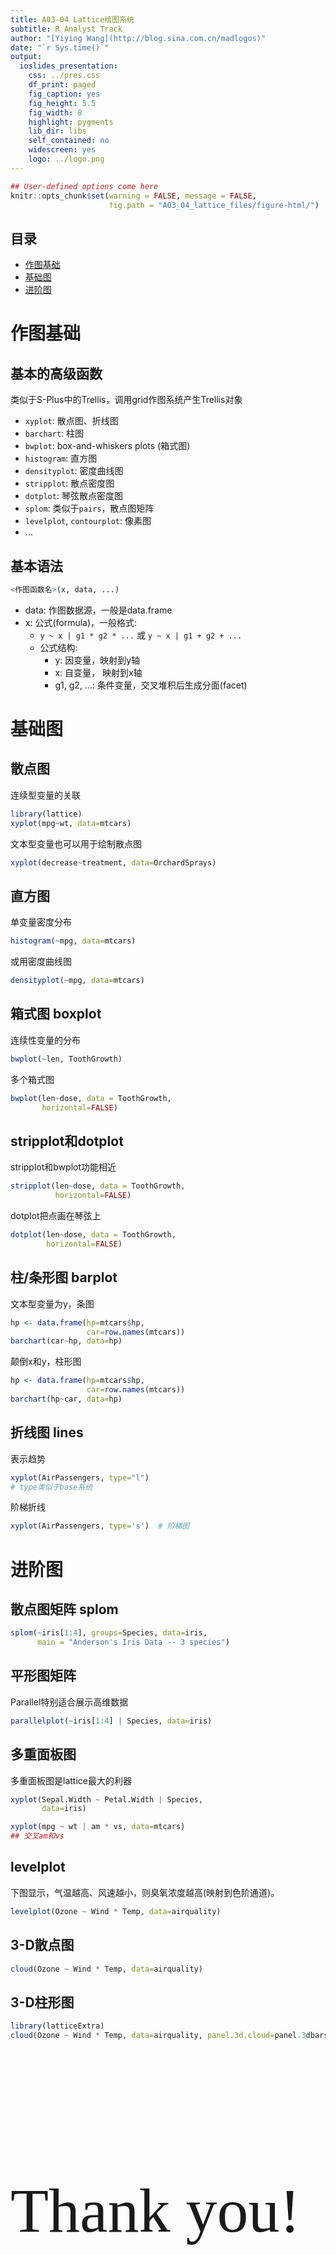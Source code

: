 ```yaml
---
title: A03-04 Lattice绘图系统
subtitle: R Analyst Track
author: "[Yiying Wang](http://blog.sina.com.cn/madlogos)"
date: "`r Sys.time()`"
output: 
  ioslides_presentation: 
    css: ../pres.css
    df_print: paged
    fig_caption: yes
    fig_height: 5.5
    fig_width: 8
    highlight: pygments
    lib_dir: libs
    self_contained: no
    widescreen: yes
    logo: ../logo.png
---
```


```r
## User-defined options come here
knitr::opts_chunk$set(warning = FALSE, message = FALSE, 
                      fig.path = "A03_04_lattice_files/figure-html/")
```

## 目录

- [作图基础](#3)
- [基础图](#6)
- [进阶图](#13)


# 作图基础

## 基本的高级函数

类似于S-Plus中的Trellis，调用grid作图系统产生Trellis对象

- `xyplot`: 散点图、折线图
- `barchart`: 柱图
- `bwplot`: box-and-whiskers plots (箱式图)
- `histogram`: 直方图
- `densityplot`: 密度曲线图
- `stripplot`: 散点密度图
- `dotplot`: 琴弦散点密度图
- `splom`: 类似于`pairs`，散点图矩阵
- `levelplot`, `contourplot`: 像素图
- ...

## 基本语法

```r
<作图函数名>(x, data, ...)
```

- data: 作图数据源，一般是data.frame
- x: 公式(formula)，一般格式:
    - `y ~ x | g1 * g2 * ...` 或 `y ~ x | g1 + g2 + ...`
    - 公式结构:
        - y: 因变量，映射到y轴
        - x: 自变量， 映射到x轴
        - g1, g2, ...: 条件变量，交叉堆积后生成分面(facet)


# 基础图

## 散点图

<div class="columns-2">

连续型变量的关联

```r
library(lattice)
xyplot(mpg~wt, data=mtcars)
```

<p class="forceBreak"></p>

文本型变量也可以用于绘制散点图

```r
xyplot(decrease~treatment, data=OrchardSprays)
```

</div>

## 直方图

<div class="columns-2">

单变量密度分布

```r
histogram(~mpg, data=mtcars)
```

<p class="forceBreak"></p>

或用密度曲线图

```r
densityplot(~mpg, data=mtcars)
```

</div>

## 箱式图 boxplot

<div class="columns-2">

连续性变量的分布

```r
bwplot(~len, ToothGrowth)
```

<p class="forceBreak"></p>

多个箱式图

```r
bwplot(len~dose, data = ToothGrowth, 
       horizontal=FALSE)
```

</div>

## stripplot和dotplot

<div class="columns-2">

stripplot和bwplot功能相近

```r
stripplot(len~dose, data = ToothGrowth, 
          horizontal=FALSE)
```

<p class="forceBreak"></p>

dotplot把点画在琴弦上

```r
dotplot(len~dose, data = ToothGrowth, 
        horizontal=FALSE)
```

</div>

## 柱/条形图 barplot

<div class="columns-2">

文本型变量为y，条图

```r
hp <- data.frame(hp=mtcars$hp, 
                 car=row.names(mtcars))
barchart(car~hp, data=hp)
```

<p class="forceBreak"></p>

颠倒x和y，柱形图

```r
hp <- data.frame(hp=mtcars$hp, 
                 car=row.names(mtcars))
barchart(hp~car, data=hp)
```

</div>

## 折线图 lines

<div class="columns-2">

表示趋势

```r
xyplot(AirPassengers, type="l")
# type类似于base系统
```

<p class="forceBreak"></p>

阶梯折线

```r
xyplot(AirPassengers, type='s')  # 阶梯图
```

</div>

# 进阶图

## 散点图矩阵 splom

```r
splom(~iris[1:4], groups=Species, data=iris, 
      main = "Anderson's Iris Data -- 3 species")
```

## 平形图矩阵

Parallel特别适合展示高维数据

```r
parallelplot(~iris[1:4] | Species, data=iris)
```

## 多重面板图

多重面板图是lattice最大的利器

<div class="columns-2">

```r
xyplot(Sepal.Width ~ Petal.Width | Species, 
       data=iris)
```

<p class="forceBreak"></p>

```r
xyplot(mpg ~ wt | am * vs, data=mtcars)
## 交叉am和vs
```

## levelplot

下图显示，气温越高、风速越小，则臭氧浓度越高(映射到色阶通道)。

```r
levelplot(Ozone ~ Wind * Temp, data=airquality)
```

## 3-D散点图

```r
cloud(Ozone ~ Wind * Temp, data=airquality)
```

## 3-D柱形图

```r
library(latticeExtra)
cloud(Ozone ~ Wind * Temp, data=airquality, panel.3d.cloud=panel.3dbars)
```

## {.grayblue}

<p style="font-size:100px;font-family:'Arial Black'"><br/>Thank you! </p>


